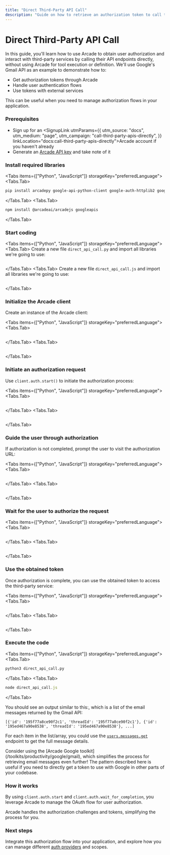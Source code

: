 ```yaml
---
title: "Direct Third-Party API Call"
description: "Guide on how to retrieve an authorization token to call third-party APIs directly"
---
```



# Direct Third-Party API Call

In this guide, you'll learn how to use Arcade to obtain user authorization and interact with third-party services by calling their API endpoints directly, without using Arcade for tool execution or definition. We'll use Google's Gmail API as an example to demonstrate how to:

- Get authorization tokens through Arcade
- Handle user authentication flows
- Use tokens with external services

This can be useful when you need to manage authorization flows in your application.

<Steps>

### Prerequisites

- Sign up for an <SignupLink utmParams={{
            utm_source: "docs",
            utm_medium: "page",
            utm_campaign: "call-third-party-apis-directly",
          }} linkLocation="docs:call-third-party-apis-directly">Arcade account</SignupLink> if you haven't already
- Generate an [Arcade API key](/home/api-keys) and take note of it

### Install required libraries

<Tabs items={["Python", "JavaScript"]} storageKey="preferredLanguage">
<Tabs.Tab>
```bash
pip install arcadepy google-api-python-client google-auth-httplib2 google-auth-oauthlib
```
</Tabs.Tab>
<Tabs.Tab>
```bash
npm install @arcadeai/arcadejs googleapis
```
</Tabs.Tab>
</Tabs>

### Start coding

<Tabs items={["Python", "JavaScript"]} storageKey="preferredLanguage">
<Tabs.Tab>
Create a new file `direct_api_call.py` and import all libraries we're going to use:

```python file=<rootDir>/examples/code/guides/agentauth/auth_with_google.py#L1-L3
```
</Tabs.Tab>
<Tabs.Tab>
Create a new file `direct_api_call.js` and import all libraries we're going to use:

```javascript file=<rootDir>/examples/code/guides/agentauth/auth_with_google.js#L1-L2
```
</Tabs.Tab>
</Tabs>

### Initialize the Arcade client

Create an instance of the Arcade client:

<Tabs items={["Python", "JavaScript"]} storageKey="preferredLanguage">
<Tabs.Tab>
```python file=<rootDir>/examples/code/guides/agentauth/auth_with_google.py#L5

```
</Tabs.Tab>
<Tabs.Tab>
```javascript file=<rootDir>/examples/code/guides/agentauth/auth_with_google.js#L14

```
</Tabs.Tab>
</Tabs>

### Initiate an authorization request

Use `client.auth.start()` to initiate the authorization process:

<Tabs items={["Python", "JavaScript"]} storageKey="preferredLanguage">
<Tabs.Tab>
```python file=<rootDir>/examples/code/guides/agentauth/auth_with_google.py#L17-L25

```
</Tabs.Tab>
<Tabs.Tab>
```javascript file=<rootDir>/examples/code/guides/agentauth/auth_with_google.js#L16-L24

```
</Tabs.Tab>
</Tabs>

### Guide the user through authorization

If authorization is not completed, prompt the user to visit the authorization URL:

<Tabs items={["Python", "JavaScript"]} storageKey="preferredLanguage">
<Tabs.Tab>
```python file=<rootDir>/examples/code/guides/agentauth/auth_with_google.py#L27-L29

```
</Tabs.Tab>
<Tabs.Tab>
```javascript file=<rootDir>/examples/code/guides/agentauth/auth_with_google.js#L26-L29

```
</Tabs.Tab>
</Tabs>

### Wait for the user to authorize the request

<Tabs items={["Python", "JavaScript"]} storageKey="preferredLanguage">
<Tabs.Tab>
```python file=<rootDir>/examples/code/guides/agentauth/auth_with_google.py#L32

```
</Tabs.Tab>
<Tabs.Tab>
```javascript file=<rootDir>/examples/code/guides/agentauth/auth_with_google.js#L32

```
</Tabs.Tab>
</Tabs>

### Use the obtained token

Once authorization is complete, you can use the obtained token to access the third-party service:

<Tabs items={["Python", "JavaScript"]} storageKey="preferredLanguage">
<Tabs.Tab>
```python file=<rootDir>/examples/code/guides/agentauth/auth_with_google.py#L37-L44

```
</Tabs.Tab>
<Tabs.Tab>
```javascript file=<rootDir>/examples/code/guides/agentauth/auth_with_google.js#L39-L49

```
</Tabs.Tab>
</Tabs>

### Execute the code

<Tabs items={["Python", "JavaScript"]} storageKey="preferredLanguage">
<Tabs.Tab>
```python
python3 direct_api_call.py
```
</Tabs.Tab>
<Tabs.Tab>
```javascript
node direct_api_call.js
```
</Tabs.Tab>
</Tabs>

You should see an output similar to this:, which is a list of the email messages returned by the Gmail API:

```text
[{'id': '195f77a8ce90f2c1', 'threadId': '195f77a8ce90f2c1'}, {'id': '195ed467a90e8538', 'threadId': '195ed467a90e8538'}, ...]
```

For each item in the list/array, you could use the [`users.messages.get`](https://developers.google.com/workspace/gmail/api/reference/rest/v1/users.messages/get) endpoint to get the full message details.

</Steps>

<Note>
  Consider using the [Arcade Google toolkit](/toolkits/productivity/google/gmail), which simplifies the process for retrieving email messages even further! The pattern described here is useful if you need to directly get a token to use with Google in other parts of your codebase.
</Note>

### How it works

By using `client.auth.start` and `client.auth.wait_for_completion`, you leverage Arcade to manage the OAuth flow for user authorization.

Arcade handles the authorization challenges and tokens, simplifying the process for you.

### Next steps

Integrate this authorization flow into your application, and explore how you can manage different [auth providers](/home/auth-providers) and scopes.
